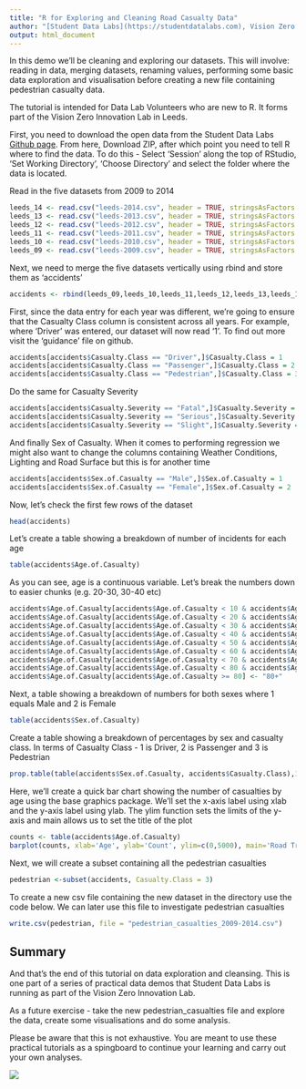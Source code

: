 ```yaml
---
title: "R for Exploring and Cleaning Road Casualty Data"
author: "[Student Data Labs](https://studentdatalabs.com), Vision Zero Innovation Lab"
output: html_document
---
```

In this demo we'll be cleaning and exploring our datasets. This will involve: reading in data, merging datasets, renaming values, performing some basic data exploration and visualisation before creating a new file containing pedestrian casualty data.

The tutorial is intended for Data Lab Volunteers who are new to R. It forms part of the Vision Zero Innovation Lab in Leeds.

First, you need to download the open data from the Student Data Labs [Github page](https://github.com/StudentDataLabs/VisionZeroInnovationLab). From here, Download ZIP, after which point you need to tell R where to find the data. To do this - Select 'Session' along the top of RStudio, 'Set Working Directory', 'Choose Directory' and select the folder where the data is located.

Read in the five datasets from 2009 to 2014
```r
leeds_14 <- read.csv("leeds-2014.csv", header = TRUE, stringsAsFactors = FALSE)
leeds_13 <- read.csv("leeds-2013.csv", header = TRUE, stringsAsFactors = FALSE)
leeds_12 <- read.csv("leeds-2012.csv", header = TRUE, stringsAsFactors = FALSE)
leeds_11 <- read.csv("leeds-2011.csv", header = TRUE, stringsAsFactors = FALSE)
leeds_10 <- read.csv("leeds-2010.csv", header = TRUE, stringsAsFactors = FALSE)
leeds_09 <- read.csv("leeds-2009.csv", header = TRUE, stringsAsFactors = FALSE)
```

Next, we need to merge the five datasets vertically using rbind and store them as 'accidents'
```r
accidents <- rbind(leeds_09,leeds_10,leeds_11,leeds_12,leeds_13,leeds_14)
```

First, since the data entry for each year was different, we're going to ensure that the Casualty Class column is consistent across all years. For example, where 'Driver' was entered, our dataset will now read '1'. To find out more visit the 'guidance' file on github.
```r
accidents[accidents$Casualty.Class == "Driver",]$Casualty.Class = 1
accidents[accidents$Casualty.Class == "Passenger",]$Casualty.Class = 2
accidents[accidents$Casualty.Class == "Pedestrian",]$Casualty.Class = 3
```

Do the same for Casualty Severity
```r
accidents[accidents$Casualty.Severity == "Fatal",]$Casualty.Severity = 1
accidents[accidents$Casualty.Severity == "Serious",]$Casualty.Severity = 2
accidents[accidents$Casualty.Severity == "Slight",]$Casualty.Severity = 3
```

And finally Sex of Casualty. When it comes to performing regression we might also want to change the columns containing Weather Conditions, Lighting and Road Surface but this is for another time
```r
accidents[accidents$Sex.of.Casualty == "Male",]$Sex.of.Casualty = 1
accidents[accidents$Sex.of.Casualty == "Female",]$Sex.of.Casualty = 2
```

Now, let's check the first few rows of the dataset
```r
head(accidents)
```

Let's create a table showing a breakdown of number of incidents for each age
```r
table(accidents$Age.of.Casualty)
```

As you can see, age is a continuous variable. Let's break the numbers down to easier chunks (e.g. 20-30, 30-40 etc)
```r
accidents$Age.of.Casualty[accidents$Age.of.Casualty < 10 & accidents$Age.of.Casualty >= 0] <- "0-10"
accidents$Age.of.Casualty[accidents$Age.of.Casualty < 20 & accidents$Age.of.Casualty >= 10] <- "10-20"
accidents$Age.of.Casualty[accidents$Age.of.Casualty < 30 & accidents$Age.of.Casualty >= 20] <- "20-30"
accidents$Age.of.Casualty[accidents$Age.of.Casualty < 40 & accidents$Age.of.Casualty >= 30] <- "30-40"
accidents$Age.of.Casualty[accidents$Age.of.Casualty < 50 & accidents$Age.of.Casualty >= 40] <- "40-50"
accidents$Age.of.Casualty[accidents$Age.of.Casualty < 60 & accidents$Age.of.Casualty >= 50] <- "50-60"
accidents$Age.of.Casualty[accidents$Age.of.Casualty < 70 & accidents$Age.of.Casualty >= 60] <- "60-70"
accidents$Age.of.Casualty[accidents$Age.of.Casualty < 80 & accidents$Age.of.Casualty >= 70] <- "70-80"
accidents$Age.of.Casualty[accidents$Age.of.Casualty >= 80] <- "80+"
```

Next, a table showing a breakdown of numbers for both sexes where 1 equals Male and 2 is Female
```r
table(accidents$Sex.of.Casualty)
```

Create a table showing a breakdown of percentages by sex and casualty class. In terms of Casualty Class - 1 is Driver, 2 is Passenger and 3 is Pedestrian
```r
prop.table(table(accidents$Sex.of.Casualty, accidents$Casualty.Class),1)
```

Here, we'll create a quick bar chart showing the number of casualties by age using the base graphics package. We'll set the x-axis label using xlab and the y-axis label using ylab. The ylim function sets the limits of the y-axis and main allows us to set the title of the plot
```r
counts <- table(accidents$Age.of.Casualty)
barplot(counts, xlab='Age', ylab='Count', ylim=c(0,5000), main='Road Traffic Casualties by Age', col="red")
```

Next, we will create a subset containing all the pedestrian casualties
```r
pedestrian <-subset(accidents, Casualty.Class = 3)
```

To create a new csv file containing the new dataset in the directory use the code below. We can later use this file to investigate pedestrian casualties
```r
write.csv(pedestrian, file = "pedestrian_casualties_2009-2014.csv")
```

## Summary
And that's the end of this tutorial on data exploration and cleansing. This is one part of a series of practical data demos that Student Data Labs is running as part of the Vision Zero Innovation Lab. 

As a future exercise - take the new pedestrian_casualties file and explore the data, create some visualisations and do some analysis.

Please be aware that this is not exhaustive. You are meant to use these practical tutorials as a spingboard to continue your learning and carry out your own analyses.

![](https://studentdatalabs.files.wordpress.com/2016/01/newlogo4-e1460235034568.png)